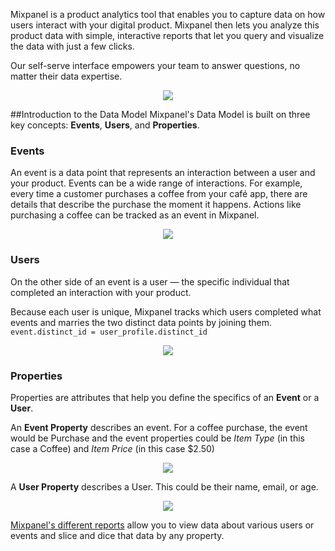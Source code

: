 Mixpanel is a product analytics tool that enables you to capture data on how users interact with your digital product. Mixpanel then lets you analyze this product data with simple, interactive reports that let you query and visualize the data with just a few clicks.

Our self-serve interface empowers your team to answer questions, no matter their data expertise.
<p align="center">
    <img src=https://storage.googleapis.com/cdn-mxpnl-com/static/readme/Dashboard.svg>
</p>

##Introduction to the Data Model
Mixpanel's Data Model is built on three key concepts: **Events**, **Users**, and **Properties**.

### Events
An event is a data point that represents an interaction between a user and your product. Events can be a wide range of interactions. For example, every time a customer purchases a coffee from your café app, there are details that describe the purchase the moment it happens. Actions like purchasing a coffee can be tracked as an event in Mixpanel.

<p align="center">
    <img src=https://storage.googleapis.com/cdn-mxpnl-com/static/readme/Event.svg>
</p>

### Users
On the other side of an event is a user — the specific individual that completed an interaction with your product.

Because each user is unique, Mixpanel tracks which users completed what events and marries the two distinct data points by joining them. `event.distinct_id = user_profile.distinct_id`

<p align="center">
    <img src=https://storage.googleapis.com/cdn-mxpnl-com/static/readme/Users.svg>
</p>

### Properties
Properties are attributes that help you define the specifics of an **Event** or a **User**.

An **Event Property** describes an event. For a coffee purchase, the event would be Purchase and the event properties could be *Item Type* (in this case a Coffee) and *Item Price* (in this case $2.50)

<p align="center">
    <img src=https://storage.googleapis.com/cdn-mxpnl-com/static/readme/Event_Property.svg>
</p>

A **User Property** describes a User. This could be their name, email, or age.

<p align="center">
    <img src=https://storage.googleapis.com/cdn-mxpnl-com/static/readme/User_Property.svg>
</p>

[Mixpanel's different reports](https://mixpanel.com/behavioral-analytics/) allow you to view data about various users or events and slice and dice that data by any property.
